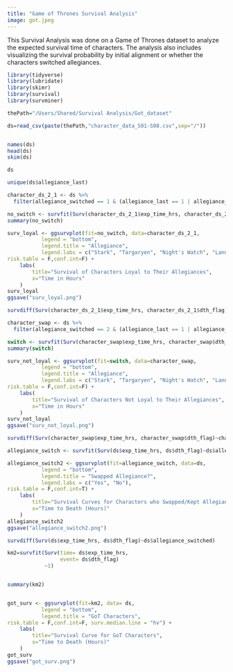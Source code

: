 ```yaml
---
title: "Game of Thrones Survival Analysis"
image: got.jpeg
---
```


This Survival Analysis was done on a Game of Thrones dataset to analyze the expected survival time of characters. The analysis also includes visualizing the survival probability by initial alignment or whether the characters switched allegiances.

```r
library(tidyverse)
library(lubridate)
library(skimr)
library(survival)
library(survminer)
```

```r
thePath="/Users/Shared/Survival Analysis/Got_dataset"

ds=read_csv(paste(thePath,"character_data_S01-S08.csv",sep="/"))


names(ds)
head(ds)
skim(ds)
```

```r
ds

unique(ds$allegiance_last)
```

```r
character_ds_2_1 <- ds %>%
  filter(allegiance_switched == 1 & (allegiance_last == 1 | allegiance_last == 2 | allegiance_last == 3 | allegiance_last == 4))

no_switch <- survfit(Surv(character_ds_2_1$exp_time_hrs, character_ds_2_1$dth_flag)~character_ds_2_1$allegiance_last)
summary(no_switch)

surv_loyal <- ggsurvplot(fit=no_switch, data=character_ds_2_1,
           legend = "bottom", 
           legend.title = "Allegiance",
           legend.labs = c("Stark", "Targaryen", "Night's Watch", "Lannister"),
risk.table = F,conf.int=F) +
    labs(
        title="Survival of Characters Loyal to Their Allegiances",
        x="Time in Hours"
    )
surv_loyal
ggsave("surv_loyal.png")
```

```r
survdiff(Surv(character_ds_2_1$exp_time_hrs, character_ds_2_1$dth_flag)~character_ds_2_1$allegiance_last)
```

```r
character_swap <- ds %>%
  filter(allegiance_switched == 2 & (allegiance_last == 1 | allegiance_last == 2 | allegiance_last == 3 | allegiance_last == 4))

switch <- survfit(Surv(character_swap$exp_time_hrs, character_swap$dth_flag)~character_swap$allegiance_last)
summary(switch)

surv_not_loyal <- ggsurvplot(fit=switch, data=character_swap,
           legend = "bottom", 
           legend.title = "Allegiance",
           legend.labs = c("Stark", "Targaryen", "Night's Watch", "Lannister"),
risk.table = F,conf.int=F) +
    labs(
        title="Survival of Characters Not Loyal to Their Allegiances",
        x="Time in Hours"
    )
surv_not_loyal
ggsave("surv_not_loyal.png")
```

```r
survdiff(Surv(character_swap$exp_time_hrs, character_swap$dth_flag)~character_swap$allegiance_last)
```

```r
allegiance_switch <- survfit(Surv(ds$exp_time_hrs, ds$dth_flag)~ds$allegiance_switched)

allegiance_switch2 <- ggsurvplot(fit=allegiance_switch, data=ds,
           legend = "bottom", 
           legend.title = "Swapped Allegiance?",
           legend.labs = c("Yes", "No"),
risk.table = F,conf.int=T) +
    labs(
        title="Survival Curves for Characters who Swapped/Kept Allegiance",
        x="Time to Death (Hours)"
    )
allegiance_switch2
ggsave("allegiance_switch2.png")
```

```r
survdiff(Surv(ds$exp_time_hrs, ds$dth_flag)~ds$allegiance_switched)
```

```r
km2=survfit(Surv(time= ds$exp_time_hrs,
                 event= ds$dth_flag)
            ~1)


summary(km2) 


got_surv <- ggsurvplot(fit=km2, data= ds,
           legend = "bottom", 
           legend.title = "GoT Characters",
risk.table = F,conf.int=F, surv.median.line = "hv") +
    labs(
        title="Survival Curve for GoT Characters",
        x="Time to Death (Hours)"
    ) 
got_surv
ggsave("got_surv.png")
```
